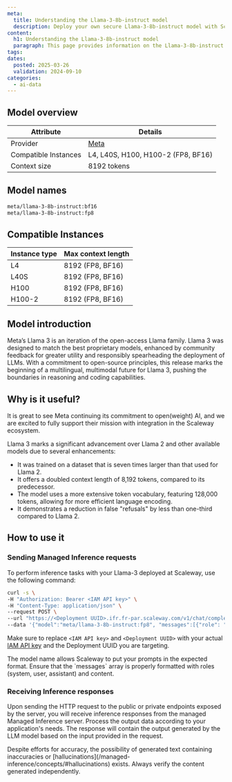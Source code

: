 ```yaml
---
meta:
  title: Understanding the Llama-3-8b-instruct model
  description: Deploy your own secure Llama-3-8b-instruct model with Scaleway Managed Inference. Privacy-focused, fully managed.
content:
  h1: Understanding the Llama-3-8b-instruct model
  paragraph: This page provides information on the Llama-3-8b-instruct model
tags:
dates:
  posted: 2025-03-26
  validation: 2024-09-10
categories:
  - ai-data
---
```


## Model overview

| Attribute       | Details                            |
|-----------------|------------------------------------|
| Provider        | [Meta](https://llama.meta.com/llama3/)  |
| Compatible Instances | L4, L40S, H100, H100-2 (FP8, BF16) |
| Context size | 8192 tokens    |

## Model names

```bash
meta/llama-3-8b-instruct:bf16
meta/llama-3-8b-instruct:fp8
```

## Compatible Instances

| Instance type  | Max context length |
| ------------- |-------------|
| L4      | 8192 (FP8, BF16) | 
| L40S    | 8192 (FP8, BF16) | 
| H100      | 8192 (FP8, BF16) |
| H100-2      | 8192 (FP8, BF16) |

## Model introduction

Meta’s Llama 3 is an iteration of the open-access Llama family.
Llama 3 was designed to match the best proprietary models, enhanced by community feedback for greater utility and responsibly spearheading the deployment of LLMs.
With a commitment to open-source principles, this release marks the beginning of a multilingual, multimodal future for Llama 3, pushing the boundaries in reasoning and coding capabilities.

## Why is it useful?

It is great to see Meta continuing its commitment to open(weight) AI, and we are excited to fully support their mission with integration in the Scaleway ecosystem.

Llama 3 marks a significant advancement over Llama 2 and other available models due to several enhancements:

- It was trained on a dataset that is seven times larger than that used for Llama 2.
- It offers a doubled context length of 8,192 tokens, compared to its predecessor.
- The model uses a more extensive token vocabulary, featuring 128,000 tokens, allowing for more efficient language encoding.
- It demonstrates a reduction in false "refusals" by less than one-third compared to Llama 2.

## How to use it

### Sending Managed Inference requests

To perform inference tasks with your Llama-3 deployed at Scaleway, use the following command:

```bash
curl -s \
-H "Authorization: Bearer <IAM API key>" \
-H "Content-Type: application/json" \
--request POST \
--url "https://<Deployment UUID>.ifr.fr-par.scaleway.com/v1/chat/completions" \
--data '{"model":"meta/llama-3-8b-instruct:fp8", "messages":[{"role": "user","content": "There is a llama in my garden, what should I do?"}], "max_tokens": 500, "top_p": 1, "temperature": 0.7, "stream": false}'
```

Make sure to replace `<IAM API key>` and `<Deployment UUID>` with your actual [IAM API key](/iam/how-to/create-api-keys/) and the Deployment UUID you are targeting.

<Message type="tip">
  The model name allows Scaleway to put your prompts in the expected format.
</Message>

<Message type="note">
  Ensure that the `messages` array is properly formatted with roles (system, user, assistant) and content.
</Message>

### Receiving Inference responses

Upon sending the HTTP request to the public or private endpoints exposed by the server, you will receive inference responses from the managed Managed Inference server.
Process the output data according to your application's needs. The response will contain the output generated by the LLM model based on the input provided in the request.

<Message type="note">
  Despite efforts for accuracy, the possibility of generated text containing inaccuracies or [hallucinations](/managed-inference/concepts/#hallucinations) exists. Always verify the content generated independently.
</Message>
